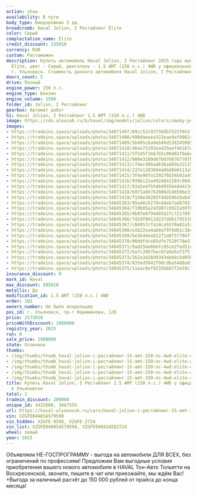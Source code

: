 ```yaml
---
action: show
availability: В пути
body_type: Внедорожник 5 дв.
breadcrumb: Haval Jolion, I Рестайлинг Elite
color: Серый
complectation_name: Elite
credit_discount: 235010
currency: RUR
custom: Растаможен
description: Купить автомобиль Haval Jolion, I Рестайлинг 2025 года выпуска, комплектация
  Elite, цвет - Серый, двигатель - 1.5 AMT (150 л.с.) 4WD у официального дилера в
  г. Ульяновск. Стоимость данного автомобиля Haval Jolion, I Рестайлинг – 1988000
doors_count: 5
drive: Полный
engine_power: 150 л.с.
engine_type: Бензин
engine_volume: 1500
folder_id: Jolion, I Рестайлинг
gearbox: Автомат робот
h1: Haval Jolion, I Рестайлинг 1.5 AMT (150 л.с.) 4WD
image: https://cdn.alexsab.ru/b/haval/img/models/jolion/colors/smoky-pearls.webp
images:
- https://tradeins.space/uploads/photo/34071407/69cc52c93f569b7525f653fca30c9e88.JPG
- https://tradeins.space/uploads/photo/34071408/498daeaea322eae9af098248a00aa464.JPG
- https://tradeins.space/uploads/photo/34071409/5b495cba9eb46d13634508507127afb9.JPG
- https://tradeins.space/uploads/photo/34071410/46ee73103ea429aef48167d3ad5979a2.JPG
- https://tradeins.space/uploads/photo/34071411/5f545f1667b5c00d02f9abe321aa2308.JPG
- https://tradeins.space/uploads/photo/34071412/900e3109d67b870876778fbbe9dd0e79.JPG
- https://tradeins.space/uploads/photo/34071413/c74ec486ad636ad69e3211561714d630.JPG
- https://tradeins.space/uploads/photo/34071414/237e1283694a6bd6b0113a50224aa8cb.JPG
- https://tradeins.space/uploads/photo/34071415/3f4e98fa139276b56b02a451f64884bb.JPG
- https://tradeins.space/uploads/photo/34071416/939b115a4924841203c9602b4e9b1037.JPG
- https://tradeins.space/uploads/photo/34071417/93a5e4fb546d95564dd413d557201b0b.JPG
- https://tradeins.space/uploads/photo/34071418/b971a6b762086d14650be3313d887ae7.JPG
- https://tradeins.space/uploads/photo/34071419/f150e38203f44b59b28abd7b8622e299.JPG
- https://tradeins.space/uploads/photo/34845363/95e46cb278c84eb7ad8783fd860dd11d.JPG
- https://tradeins.space/uploads/photo/34845364/f19b05a243907cdd22a50fb496536bc6.JPG
- https://tradeins.space/uploads/photo/34845365/9b9fe0794d05d2fc721789717824d70c.JPG
- https://tradeins.space/uploads/photo/34845366/7d2df0d11d227ddb1795310f09bf8e44.JPG
- https://tradeins.space/uploads/photo/34845367/c84957cfa24ca5570a82a5aa84d7d67c.JPG
- https://tradeins.space/uploads/photo/34845368/e1b22ea4ab0a7974db1c38ec4cc7534d.JPG
- https://tradeins.space/uploads/photo/34845369/be3b44ea81271a8f5f7047194597c53e.JPG
- https://tradeins.space/uploads/photo/34845370/00ddfdce85dfe7520f70e537b85920e8.JPG
- https://tradeins.space/uploads/photo/34845371/9ad156e6bbfc85ce2fed51e0a36fb920.JPG
- https://tradeins.space/uploads/photo/34845372/ba7c20b7bec67a9a5af1f5f29bcf6484.JPG
- https://tradeins.space/uploads/photo/34845373/262a3d28d9343debbcbd05678a1f0c77.JPG
- https://tradeins.space/uploads/photo/34845374/835ed5042f98cdba5468a9f9e8971da0.JPG
- https://tradeins.space/uploads/photo/34845375/11aac0ef9235b687f2e59c77328a0595.JPG
insurance_discount: 0
mark_id: Haval
max_discount: 585010
metallic: Да
modification_id: 1.5 AMT (150 л.с.) 4WD
order: 102
owners_number: Не было владельцев
poi_id: г. Ульяновск, пр-т Нариманова, 128
price: 2573010
priceWithDiscount: 1988000
registry_year: 2025
run: 0
sale_price: 1988000
state: Отличное
thumbs:
- /img/thumbs/thumb_haval-jolion-i-рестайлинг-15-amt-150-лс-4wd-elite-серый-2025_c9e88_0.webp
- /img/thumbs/thumb_haval-jolion-i-рестайлинг-15-amt-150-лс-4wd-elite-серый-2025_aa464_1.webp
- /img/thumbs/thumb_haval-jolion-i-рестайлинг-15-amt-150-лс-4wd-elite-серый-2025_7afb9_2.webp
- /img/thumbs/thumb_haval-jolion-i-рестайлинг-15-amt-150-лс-4wd-elite-серый-2025_979a2_3.webp
- /img/thumbs/thumb_haval-jolion-i-рестайлинг-15-amt-150-лс-4wd-elite-серый-2025_a2308_4.webp
title: Купить Haval Jolion, I Рестайлинг 1.5 AMT (150 л.с.) 4WD у официального дилера
  в Ульяновске
total: 2
tradein_discount: 200000
unique_id: 3432608, 3467555
url: https://haval-ulyanovsk.ru/cars/haval-jolion-i-рестайлинг-15-amt-150-лс-4wd-elite-серый-2025/
vin: XZGFE04A0SA579598
vin_hidden: XZGFE-9598, XZGFE-2724
vin_list: XZGFE04A0SA579598, XZGFE04A5SA582724
wheel: левый
year: 2025
---
```

<p>
 Объявляем НЕ-ГОСПРОГРАММУ - выгода на автомобили ДЛЯ ВСЕХ, без ограничений по профессиям! Предложим Вам выгодные условия приобретения вашего нового автомобиля в HAVAL Тон-Авто Тольятти на Воскресенской, звоните, пишите в чат или приезжайте, мы ждём Вас! +Выгода за наличный расчёт до 150 000 рублей от прайса до конца месяца!
</p>
<p>
</p>
<p>
</p>
